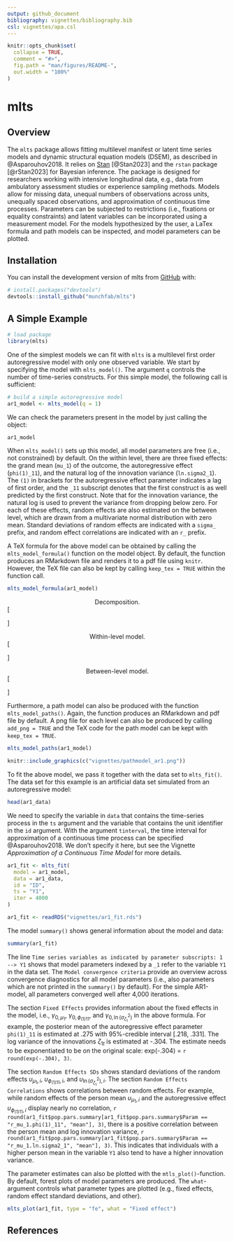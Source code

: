 ```yaml
---
output: github_document
bibliography: vignettes/bibliography.bib
csl: vignettes/apa.csl
---
```


<!-- README.md is generated from README.Rmd. Please edit that file -->

```r
knitr::opts_chunk$set(
  collapse = TRUE,
  comment = "#>",
  fig.path = "man/figures/README-",
  out.width = "100%"
)
```

# mlts

<!-- badges: start -->
<!-- badges: end -->

## Overview

The `mlts` package allows fitting multilevel manifest or latent time series models and dynamic structural equation models (DSEM), as described in @Asparouhov2018. It relies on [Stan](https://mc-stan.org) [@Stan2023] and the `rstan` package [@rStan2023] for Bayesian inference. The package is designed for researchers working with intensive longitudinal data, e.g., data from ambulatory assessment studies or experience sampling methods. Models allow for missing data, unequal numbers of observations across units, unequally spaced observations, and approximation of continuous time processes. Parameters can be subjected to restrictions (i.e., fixations or equality constraints) and latent variables can be incorporated using a measurement model. For the models hypothesized by the user, a LaTex formula and path models can be inspected, and model parameters can be plotted.

## Installation

You can install the development version of mlts from [GitHub](https://github.com/) with:

``` r
# install.packages("devtools")
devtools::install_github("munchfab/mlts")
```

## A Simple Example

```r
# load package
library(mlts)
```

One of the simplest models we can fit with `mlts` is a multilevel first order autoregressive model with only one observed variable. We start by specifying the model with `mlts_model()`. The argument `q` controls the number of time-series constructs. For this simple model, the following call is sufficient:

```r
# build a simple autoregressive model
ar1_model <- mlts_model(q = 1)
```

We can check the parameters present in the model by just calling the object:

```r
ar1_model
```

When `mlts_model()` sets up this model, all model parameters are free (i.e., not constrained) by default. On the within level, there are three fixed effects: the grand mean (`mu_1`) of the outcome, the autoregressive effect (`phi(1)_11`), and the natural log of the innovation variance (`ln.sigma2_1`). The `(1)` in brackets for the autoregressive effect parameter indicates a lag of first order, and the `_11` subscript denotes that the first construct is as well predicted by the first construct. Note that for the innovation variance, the natural log is used to prevent the variance from dropping below zero. For each of these effects, random effects are also estimated on the between level, which are drawn from a multivariate normal distribution with zero mean. Standard deviations of random effects are indicated with a `sigma_` prefix, and random effect correlations are indicated with an `r_` prefix.

A TeX formula for the above model can be obtained by calling the `mlts_model_formula()` function on the model object. By default, the function produces an RMarkdown file and renders it to a pdf file using `knitr`. However, the TeX file can also be kept by calling `keep_tex = TRUE` within the function call.

```r
mlts_model_formula(ar1_model)
```

<center>
Decomposition.
</center>

\[
\begin{gathered} \begin{bmatrix}
y_{1, it} \\
\end{bmatrix} = \begin{bmatrix}
\mu_{1,i} \\
\end{bmatrix}
+
\begin{bmatrix}
y_{1, it}^w \\
\end{bmatrix} \end{gathered}
\]
\vspace{2em}

<center>
Within-level model.
</center>

\[
\begin{gathered} \begin{bmatrix}
y_{1, it}^w \\
\end{bmatrix} = \begin{bmatrix} \phi_{(1)11,i} \\ \end{bmatrix} \begin{bmatrix} y_{1,i(t - 1)}^w \\ \end{bmatrix} +  \begin{bmatrix} \zeta_{1, it} \\ \end{bmatrix} ,\\ 
\text{with}~\zeta_{1,it} \sim \mathit{N}(0, \sigma^2_{\zeta_{1},i})  \end{gathered}
\]
\vspace{2em}

<center>
Between-level model.
</center>

\[
\begin{gathered} \begin{bmatrix} \mu_{1,i}\\
\phi_{(1)11,i}\\
\ln(\sigma^2_{\zeta_{1},i})\\ \end{bmatrix} = \begin{bmatrix} \gamma_{0,\mu_{1}}\\
\gamma_{0,\phi_{(1)11}}\\
\gamma_{0,\ln(\sigma^2_{\zeta_{1}})}\\ \end{bmatrix} +
  \begin{bmatrix} \upsilon_{\mu_{1},i}\\
\upsilon_{\phi_{(1)11},i}\\
\upsilon_{\ln(\sigma^2_{\zeta_{1}}),i}\\ \end{bmatrix} ,\\ 
\text{with}~
  \upsilon_{i} \sim \mathit{MVN}(\mathbf{0}, \mathbf{\Omega})  \end{gathered}
\]

Furthermore, a path model can also be produced with the function `mlts_model_paths()`. Again, the function produces an RMarkdown and pdf file by default. A png file for each level can also be produced by calling `add_png = TRUE` and the TeX code for the path model can be kept with `keep_tex = TRUE`.

```r
mlts_model_paths(ar1_model)
```

```r
knitr::include_graphics(c("vignettes/pathmodel_ar1.png"))
```

To fit the above model, we pass it together with the data set to `mlts_fit()`. The data set for this example is an artificial data set simulated from an autoregressive model:

```r
head(ar1_data)
```

We need to specify the variable in `data` that contains the time-series process in the `ts` argument and the variable that contains the unit identifier in the `id` argument. With the argument `tinterval`, the time interval for approximation of a continuous time process can be specified @Asparouhov2018. We don't specify it here, but see the Vignette *Approximation of a Continuous Time Model* for more details.

```r
ar1_fit <- mlts_fit(
  model = ar1_model,
  data = ar1_data,
  id = "ID",
  ts = "Y1",
  iter = 4000
)
```

```r
ar1_fit <- readRDS("vignettes/ar1_fit.rds")
```

The model `summary()` shows general information about the model and data:

```r
summary(ar1_fit)
```

The line `Time series variables as indicated by parameter subscripts: 1 --> Y1` shows that model parameters indexed by a `_1` refer to the variable `Y1` in the data set.
The `Model convergence criteria` provide an overview across convergence diagnostics for all model parameters (i.e., also parameters which are not printed in the `summary()` by default).
For the simple AR1-model, all parameters converged well after 4,000 iterations.

The section `Fixed Effects` provides information about the fixed effects in the model, i.e., $\gamma_{0, \mu_1}$, $\gamma_{0, \phi_{(1)11}}$, and $\gamma_{0,\ln(\sigma^2_{\zeta_{1}})}$ in the above formula.
For example, the posterior mean of the autoregressive effect parameter `phi(1)_11` is estimated at .275 with 95%-credible interval [.218, .331].
The log variance of the innovations $\zeta_{1t}$ is estimated at -.304.
The estimate needs to be exponentiated to be on the original scale: exp(-.304) = `r round(exp(-.304), 3)`.

The section `Random Effects SDs` shows standard deviations of the random effects $\upsilon_{\mu_{1},i}$, $\upsilon_{\phi_{(1)11},i}$, and $\upsilon_{\ln(\sigma^2_{\zeta_{1}}),i}$.
The section `Random Effects Correlations` shows correlations between random effects. For example, while random effects of the person mean $\upsilon_{\mu_{1},i}$ and the autoregressive effect $\upsilon_{\phi_{(1)11},i}$ display nearly no correlation, `r round(ar1_fit$pop.pars.summary[ar1_fit$pop.pars.summary$Param == "r_mu_1.phi(1)_11", "mean"], 3)`,
there is a positive correlation between the person mean and log innovation variance,
`r round(ar1_fit$pop.pars.summary[ar1_fit$pop.pars.summary$Param == "r_mu_1.ln.sigma2_1", "mean"], 3)`. This indicates that individuals with a higher person mean in the variable `Y1` also tend to have a higher innovation variance.

The parameter estimates can also be plotted with the `mtls_plot()`-function. By default, forest plots of model parameters are produced. The `what`-argument controls what parameter types are plotted (e.g., fixed effects, random effect standard deviations, and other).

```r
mlts_plot(ar1_fit, type = "fe", what = "Fixed effect")
```

## References
